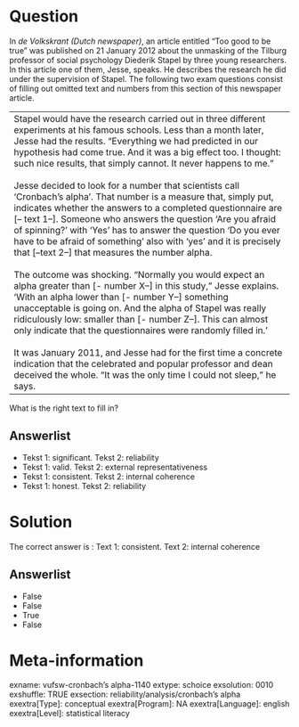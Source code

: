 Question
========
In *de Volkskrant (Dutch newspaper)*, an article entitled "Too good to
be true" was published on 21 January 2012 about the unmasking of the
Tilburg professor of social psychology Diederik Stapel by three young
researchers. In this article one of them, Jesse, speaks. He describes
the research he did under the supervision of Stapel. The following two
exam questions consist of filling out omitted text and numbers from this
section of this newspaper article.  
  

<table>
<colgroup>
<col style="width: 100%" />
</colgroup>
<tbody>
<tr class="odd">
<td>Stapel would have the research carried out in three different
experiments at his famous schools. Less than a month later, Jesse had
the results. "Everything we had predicted in our hypothesis had come
true. And it was a big effect too. I thought: such nice results, that
simply cannot. It never happens to me. "<br />
<br />
Jesse decided to look for a number that scientists call 'Cronbach's
alpha'. That number is a measure that, simply put, indicates whether the
answers to a completed questionnaire are [-- text 1--]. Someone who
answers the question 'Are you afraid of spinning?' with 'Yes' has to
answer the question 'Do you ever have to be afraid of something' also
with 'yes' and it is precisely that [--text 2--] that measures the
number alpha.<br />
<br />
The outcome was shocking. "Normally you would expect an alpha greater
than [- number X--] in this study," Jesse explains. 'With an alpha lower
than [- number Y--] something unacceptable is going on. And the alpha of
Stapel was really ridiculously low: smaller than [- number Z--]. This
can almost only indicate that the questionnaires were randomly filled
in. '<br />
<br />
It was January 2011, and Jesse had for the first time a concrete
indication that the celebrated and popular professor and dean deceived
the whole. "It was the only time I could not sleep," he says.<br />
</td>
</tr>
</tbody>
</table>

  
What is the right text to fill in?

Answerlist
----------
* Tekst 1: significant. Tekst 2: reliability
* Tekst 1: valid. Tekst 2: external representativeness
* Tekst 1: consistent. Tekst 2: internal coherence
* Tekst 1: honest. Tekst 2: reliability

Solution
========





The correct answer is : Text 1: consistent. Text 2: internal coherence


Answerlist
----------
* False
* False
* True
* False

Meta-information
================
exname: vufsw-cronbach's alpha-1140
extype: schoice
exsolution: 0010
exshuffle: TRUE
exsection: reliability/analysis/cronbach's alpha
exextra[Type]: conceptual
exextra[Program]: NA
exextra[Language]: english
exextra[Level]: statistical literacy

